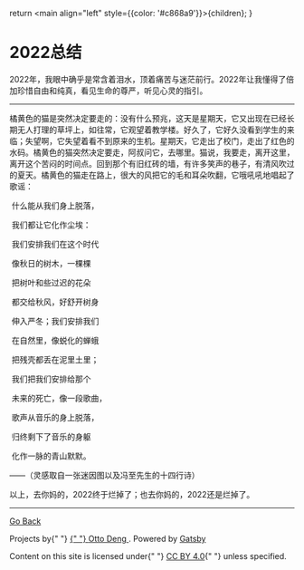   return <main align="left" style={{color: '#c868a9'}}>{children}</main>;
}

<title>"2022总结"</title>

# 2022总结

2022年，我眼中确乎是常含着泪水，顶着痛苦与迷茫前行。2022年让我懂得了倍加珍惜自由和纯真，看见生命的尊严，听见心灵的指引。

------



橘黄色的猫是突然决定要走的：没有什么预兆，这天是星期天，它又出现在已经长期无人打理的草坪上，如往常，它观望着教学楼。好久了，它好久没看到学生的来临；失望啊，它失望着看不到原来的生机。星期天，它走出了校门，走出了红色的水码。橘黄色的猫突然决定要走，阿叔问它，去哪里。猫说，我要走，离开这里，离开这个苦闷的时间点。回到那个有旧红砖的墙，有许多笑声的巷子，有清风吹过的夏天。橘黄色的猫走在路上，很大的风把它的毛和耳朵吹翻，它哦吼吼地唱起了歌谣：



​     什么能从我们身上脱落，

​     我们都让它化作尘埃：

​     我们安排我们在这个时代

​     像秋日的树木，一棵棵


​     把树叶和些过迟的花朵

​     都交给秋风，好舒开树身

​     伸入严冬；我们安排我们

​     在自然里，像蜕化的蝉蛾


​     把残壳都丢在泥里土里；

​     我们把我们安排给那个

​     未来的死亡，像一段歌曲，


​      歌声从音乐的身上脱落，

​     归终剩下了音乐的身躯

​     化作一脉的青山默默。


——（灵感取自一张迷因图以及冯至先生的十四行诗）


以上，去你妈的，2022终于烂掉了；也去你妈的，2022还是烂掉了。

------
<a
  align="center"
  color="#F2ABBD"
  width="100%"
  textAlign="center"
  paddingBottom="0.5rem"
  paddingTop="0.5rem">

[Go Back](../)

  <p>
          Projects by{" "}
          <a href="https://ottoqwq.me">
            {" "}
            <hi>Otto Deng</hi>
          </a>
          . Powered by <a href="https://www.gatsbyjs.com/">Gatsby</a>
        </p>
        <p>
          Content on this site is licensed under{" "}
          <a href="https://creativecommons.org/licenses/by/4.0/">CC BY 4.0</a>{" "}
          unless specified.
        </p>
        </a>
